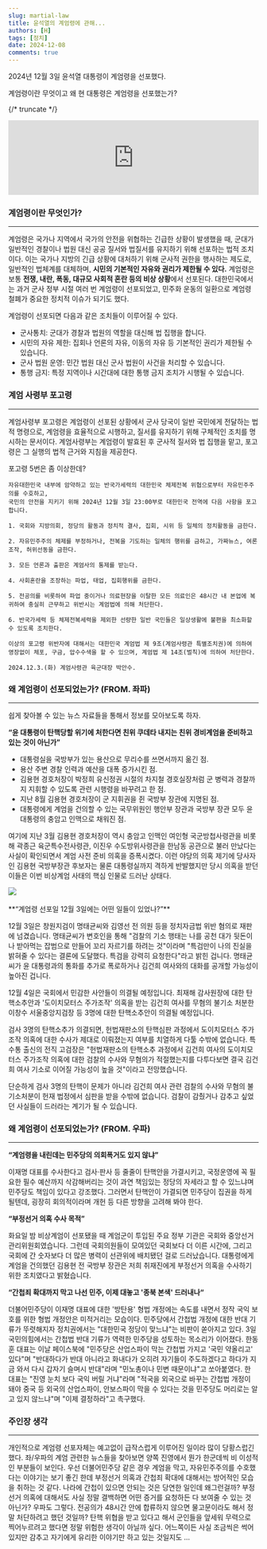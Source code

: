 ```yaml
---
slug: martial-law
title: 윤석열의 계엄령에 관해...
authors: [H]
tags: [정치]
date: 2024-12-08
comments: true
---
```


2024년 12월 3일 윤석열 대통령이 계엄령을 선포했다.

계엄령이란 무엇이고 왜 현 대통령은 계엄령을 선포했는가?

{/* truncate */}

<iframe
  width="100%" style={{aspectRatio: '16/9'}}
  src="https://www.youtube.com/embed/i16yb_rudDQ?si=K_T5ASB5dtFv2IUx"
  title="YouTube video player"
  frameborder="0"
  allow="accelerometer; autoplay; clipboard-write; encrypted-media; gyroscope; picture-in-picture; web-share"
  referrerpolicy="strict-origin-when-cross-origin"
  allowfullscreen
></iframe>

### 계엄령이란 무엇인가?
---
계엄령은 국가나 지역에서 국가의 안전을 위협하는 긴급한 상황이 발생했을 때, 군대가 일반적인 경찰이나 법원 대신 공공 질서와 법질서를 유지하기 위해 선포하는 법적 조치이다. 이는 국가나 지방의 긴급 상황에 대처하기 위해 군사적 권한을 행사하는 제도로, 일반적인 법체계를 대체하며, **시민의 기본적인 자유와 권리가 제한될 수 있다.** 계엄령은 보통 **전쟁, 내란, 폭동, 대규모 사회적 혼란 등의 비상 상황**에서 선포된다. 대한민국에서는 과거 군사 정부 시절 여러 번 계엄령이 선포되었고, 민주화 운동의 일환으로 계엄령 철폐가 중요한 정치적 이슈가 되기도 했다.

계엄령이 선포되면 다음과 같은 조치들이 이루어질 수 있다.

- 군사통치: 군대가 경찰과 법원의 역할을 대신해 법 집행을 합니다.
- 시민의 자유 제한: 집회나 언론의 자유, 이동의 자유 등 기본적인 권리가 제한될 수 있습니다.
- 군사 법원 운영: 민간 법원 대신 군사 법원이 사건을 처리할 수 있습니다.
- 통행 금지: 특정 지역이나 시간대에 대한 통행 금지 조치가 시행될 수 있습니다.

### 계엄 사령부 포고령
---

계엄사령부 포고령은 계엄령이 선포된 상황에서 군사 당국이 일반 국민에게 전달하는 법적 명령으로, 계엄령을 효율적으로 시행하고, 질서를 유지하기 위해 구체적인 조치를 명시하는 문서이다. 계엄사령부는 계엄령이 발효된 후 군사적 질서와 법 집행을 맡고, 포고령은 그 실행의 법적 근거와 지침을 제공한다.

포고령 5번은 좀 이상한데?
```
자유대한민국 내부에 암약하고 있는 반국가세력의 대한민국 체제전복 위협으로부터 자유민주주의를 수호하고,
국민의 안전을 지키기 위해 2024년 12월 3일 23:00부로 대한민국 전역에 다음 사항을 포고합니다.

1. 국회와 지방의회, 정당의 활동과 정치적 결사, 집회, 시위 등 일체의 정치활동을 금한다.

2. 자유민주주의 체제를 부정하거나, 전복을 기도하는 일체의 행위를 금하고, 가짜뉴스, 여론조작, 허위선동을 금한다.

3. 모든 언론과 출판은 계엄사의 통제를 받는다.

4. 사회혼란을 조장하는 파업, 태업, 집회행위를 금한다.

5. 전공의를 비롯하여 파업 중이거나 의료현장을 이탈한 모든 의료인은 48시간 내 본업에 복귀하여 충실히 근무하고 위반시는 계엄법에 의해 처단한다.

6. 반국가세력 등 체제전복세력을 제외한 선량한 일반 국민들은 일상생활에 불편을 최소화할 수 있도록 조치한다.

이상의 포고령 위반자에 대해서는 대한민국 계엄법 제 9조(계엄사령관 특별조치권)에 의하여 영장없이 체포, 구금, 압수수색을 할 수 있으며, 계엄법 제 14조(벌칙)에 의하여 처단한다.

2024.12.3.(화) 계엄사령관 육군대장 박안수.
```

### 왜 계엄령이 선포되었는가? (FROM. 좌파)
---

쉽게 찾아볼 수 있는 뉴스 자료들을 통해서 정보를 모아보도록 하자.

**“윤 대통령이 탄핵당할 위기에 처한다면 친위 쿠데타 내지는 친위 경비계엄을 준비하고 있는 것이 아닌가”**

- 대통령실을 국방부가 있는 용산으로 무리수를 쓰면서까지 옮긴 점.
- 용산 주변 경찰 인력과 예산을 대폭 증가시킨 점.
- 김용현 경호처장이 박정희 유신정권 시절의 차지철 경호실장처럼 군 병력과 경찰까지 지휘할 수 있도록 관련 시행령을 바꾸려고 한 점.
- 지난 8월 김용현 경호처장이 군 지휘권을 쥔 국방부 장관에 지명된 점.
- 대통령에게 계엄을 건의할 수 있는 국무위원인 행안부 장관과 국방부 장관 모두 윤 대통령의 충암고 인맥으로 채워진 점.

여기에 지난 3월 김용현 경호처장이 역시 충암고 인맥인 여인형 국군방첩사령관을 비롯해 곽종근 육군특수전사령관, 이진우 수도방위사령관을 한남동 공관으로 불러 만났다는 사실이 확인되면서 계엄 사전 준비 의혹을 증폭시켰다.
이런 야당의 의혹 제기에 당사자인 김용현 국방부장관 후보자는 물론 대통령실까지 격하게 반발했지만 당시 의혹을 받던 이들은 이번 비상계엄 사태의 핵심 인물로 드러난 상태다.

<img src="https://d1lawh9lju1xqd.cloudfront.net/2024/12/06140315-FB22-6218-56ED-UTHX16GHMQWEFK963ZX2.png" />
<br />
<br />
**“계엄령 선포일 12월 3일에는 어떤 일들이 있었나?”**

12월 3일은 창원지검이 명태균씨와 김영선 전 의원 등을 정치자금법 위반 혐의로 재판에 넘겼습니다. 명태균씨가 변호인을 통해 "검찰의 기소 행태는 나를 공천 대가 뒷돈이나 받아먹는 잡범으로 만들어 꼬리 자르기를 하려는 것"이라며 "특검만이 나의 진실을 밝혀줄 수 있다는 결론에 도달했다. 특검을 강력히 요청한다"라고 밝힌 겁니다. 명태균씨가 윤 대통령과의 통화를 추가로 폭로하거나 김건희 여사와의 대화를 공개할 가능성이 높아진 겁니다.

12월 4일은 국회에서 민감한 사안들이 의결될 예정입니다. 최재해 감사원장에 대한 탄핵소추안과 '도이치모터스 주가조작' 의혹을 받는 김건희 여사를 무혐의 불기소 처분한 이창수 서울중앙지검장 등 3명에 대한 탄핵소추안이 의결될 예정입니다.

검사 3명의 탄핵소추가 의결되면, 헌법재판소의 탄핵심판 과정에서 도이치모터스 주가조작 의혹에 대한 수사가 제대로 이뤄졌는지 여부를 치열하게 다툴 수밖에 없습니다. 특수통 출신의 전직 고검장은 "헌법재판소의 탄핵소추 과정에서 김건희 여사의 도이치모터스 주가조작 의혹에 대한 검찰의 수사와 무혐의가 적절했는지를 다투다보면 결국 김건희 여사 기소로 이어질 가능성이 높을 것"이라고 전망했습니다.

단순하게 검사 3명의 탄핵이 문제가 아니라 김건희 여사 관련 검찰의 수사와 무혐의 불기소처분이 헌재 법정에서 심판을 받을 수밖에 없습니다. 검찰이 감췄거나 감추고 싶었던 사실들이 드러라는 계기가 될 수 있습니다.

### 왜 계엄령이 선포되었는가? (FROM. 우파)
---

**“계엄령을 내린데는 민주당의 의회폭거도 있지 않냐”**

이재명 대표를 수사한다고 검사·판사 등 줄줄이 탄핵안을 가결시키고, 국정운영에 꼭 필요한 필수 예산까지 삭감해버리는 것이 과연 책임있는 정당의 자세라고 할 수 있느냐며 민주당도 책임이 있다고 강조했다. 그러면서 탄핵안이 가결되면 민주당이 집권을 하게 될텐데, 굉장히 회의적이라며 개헌 등 다른 방향을 고려해 봐야 한다.

**“부정선거 의혹 수사 목적”**

화요일 밤 비상계엄이 선포됐을 때 계엄군이 투입된 주요 정부 기관은 국회와 중앙선거관리위원회였습니다. 그런데 국회의원들이 모여있던 국회보다 더 이른 시간에, 그리고 국회에 간 숫자보다 더 많은 병력이 선관위에 배치됐던 걸로 드러났습니다. 대통령에게 계엄을 건의했던 김용현 전 국방부 장관은 저희 취재진에게 부정선거 의혹을 수사하기 위한 조치였다고 밝혔습니다.

**“간첩죄 확대까지 막고 나선 민주, 이제 대놓고 '종북 본색' 드러내나“**

더불어민주당이 이재명 대표에 대한 '방탄용' 형법 개정에는 속도를 내면서 정작 국익 보호를 위한 형법 개정안은 미적거리는 모습이다.
민주당에서 간첩법 개정에 대한 반대 기류가 뚜렷해지자 정치권에서는 "대한민국 정당이 맞느냐"는 비판이 쏟아지고 있다.
3일 국민의힘에서는 간첩법 반대 기류가 역력한 민주당을 성토하는 목소리가 이어졌다. 한동훈 대표는 이날 페이스북에 "민주당은 산업스파이 막는 간첩법 가지고 '국민 약올리고' 있다"며 "반대하다가 반대 아니라고 화내다가 오히려 자기들이 주도하겠다고 하다가 지금 와서 다시 갑자기 슬며시 반대"라며 "민노총이나 민변 때문이냐"고 쏘아붙였다. 한 대표는 "진영 눈치 보다 국익 버릴 거냐"라며 "적국을 외국으로 바꾸는 간첩법 개정이 돼야 중국 등 외국의 산업스파이, 안보스파이 막을 수 있다는 것을 민주당도 머리로는 알고 있지 않느냐"며 "이제 결정하라"고 촉구했다.

### 주인장 생각
---
개인적으로 계엄령 선포자체는 예고없이 급작스럽게 이루어진 일이라 많이 당황스럽긴 했다. 좌/우파의 계엄 관련한 뉴스들을 찾아보면 양쪽 진영에서 뭔가 한군데씩 비 이성적인 부분들이 보인다. 우선 더불어민주당 같은 경우 계엄을 막고, 자유민주주의를 수호했다는 이야기는 보기 좋긴 한데 부정선거 의혹과 간첩죄 확대에 대해서는 방어적인 모습을 취하는 것 같다. 나라에 간첩이 있으면 안되는 것은 당연한 일인데 왜그런걸까? 부정선거 의혹에 대해서도 사실 정말 결백하면 어떤 증거를 요청하든 다 보여줄 수 있는 것 아닌가? 우파도 그렇다. 전공의가 48시간 안에 합류하지 않으면 물고문이라도 해서 정말 처단하려고 했던 것일까? 탄핵 위협을 받고 있다고 해서 군인들을 앞세워 무력으로 찍어누르려고 했다면 정말 위험한 생각이 아닐까 싶다. 어느쪽이든 사실 조금씩은 썩어있지만 감추고 자기에게 유리한 이야기만 하고 있는 것일지도 ...